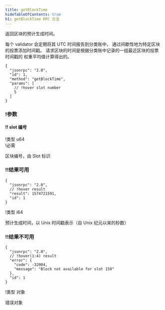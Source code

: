 ```yaml
---
title: getBlockTime
hideTableOfContents: true
h1: getBlockTime RPC 方法
---
```


返回区块的预计生成时间。

<Callout type="info">
  每个 validator 会定期将其 UTC 时间报告到分类账中，
  通过间歇性地为特定区块的投票添加时间戳。
  请求区块的时间是根据分类账中记录的一组最近区块的投票时间戳的
  权重平均值计算得出的。
</Callout>

<APIMethod>

```jsonc !!request curl
{
  "jsonrpc": "2.0",
  "id": 1,
  "method": "getBlockTime",
  "params": [
    // !hover slot number
    5
  ]
}
```

### !参数

#### !! slot 编号

!类型 u64  
!必需

区块编号，由 Slot 标识

### !!结果可用

```jsonc !response
{
  "jsonrpc": "2.0",
  // !hover result
  "result": 1574721591,
  "id": 1
}
```

!类型 i64

预计生成时间，以 Unix 时间戳表示（自 Unix 纪元以来的秒数）

### !!结果不可用

```jsonc !response
{
  "jsonrpc": "2.0",
  // !hover(1:4) result
  "error": {
    "code": -32004,
    "message": "Block not available for slot 150"
  },
  "id": 1
}
```

!类型 对象

错误对象

</APIMethod>
